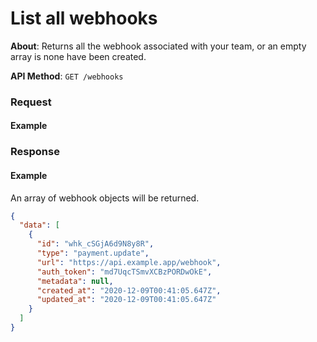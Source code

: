 
# List all webhooks

**About**: Returns all the webhook associated with your team, or an empty array is none have been created.

**API Method**: `GET /webhooks`

### Request

#### Example
<WebhooksList />

### Response

#### Example

An array of webhook objects will be returned.

```json
{
  "data": [
    {
      "id": "whk_cSGjA6d9N8y8R",
      "type": "payment.update",
      "url": "https://api.example.app/webhook",
      "auth_token": "md7UqcTSmvXCBzPORDwOkE",
      "metadata": null,
      "created_at": "2020-12-09T00:41:05.647Z",
      "updated_at": "2020-12-09T00:41:05.647Z"
    }
  ]
}
```
